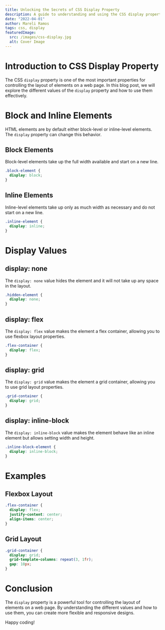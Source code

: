 ```yaml
---
title: Unlocking the Secrets of CSS Display Property
description: A guide to understanding and using the CSS display property.
date: "2022-04-01"
author: Mareli Ramos
tags: css, display
featuredImage:
  src: /images/css-display.jpg
  alt: Cover Image
---
```


# Introduction to CSS Display Property

The CSS `display` property is one of the most important properties for controlling the layout of elements on a web page. In this blog post, we will explore the different values of the `display` property and how to use them effectively.

# Block and Inline Elements

HTML elements are by default either block-level or inline-level elements. The `display` property can change this behavior.

## Block Elements

Block-level elements take up the full width available and start on a new line.

```css
.block-element {
  display: block;
}
```

## Inline Elements

Inline-level elements take up only as much width as necessary and do not start on a new line.

```css
.inline-element {
  display: inline;
}
```

# Display Values

## display: none

The `display: none` value hides the element and it will not take up any space in the layout.

```css
.hidden-element {
  display: none;
}
```

## display: flex

The `display: flex` value makes the element a flex container, allowing you to use flexbox layout properties.

```css
.flex-container {
  display: flex;
}
```

## display: grid

The `display: grid` value makes the element a grid container, allowing you to use grid layout properties.

```css
.grid-container {
  display: grid;
}
```

## display: inline-block

The `display: inline-block` value makes the element behave like an inline element but allows setting width and height.

```css
.inline-block-element {
  display: inline-block;
}
```

# Examples

## Flexbox Layout

```css
.flex-container {
  display: flex;
  justify-content: center;
  align-items: center;
}
```

## Grid Layout

```css
.grid-container {
  display: grid;
  grid-template-columns: repeat(3, 1fr);
  gap: 10px;
}
```

# Conclusion

The `display` property is a powerful tool for controlling the layout of elements on a web page. By understanding the different values and how to use them, you can create more flexible and responsive designs.

Happy coding!
